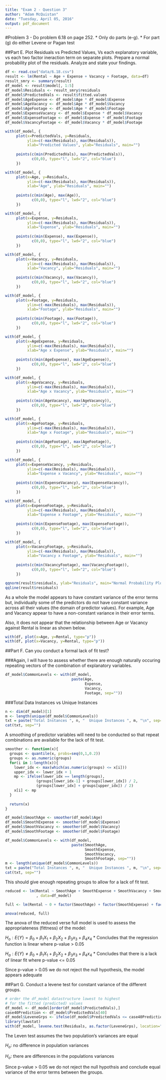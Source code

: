 ```yaml
---
title: "Exam 2 - Question 3"
author: "Adam McQuistan"
date: "Tuesday, April 05, 2016"
output: pdf_document
---
```


#Problem 3 - Do problem 6.18 on page 252.
* Only do parts (e-g). 
* For part (g) do either Levene or Pagan test

##Part E. Plot Residuals vs Predicted Values, Vs each explanatory variable, vs each two factor ineraction term on separate plots.  Prepare a normal probability plot of the residuals.  Analyze and state your findings.

```r
df <- read.csv("data/6.18.csv")
result <- lm(Rental ~ Age + Expense + Vacancy + Footage, data=df)
result_smry <- summary(result)
df_model <- result$model[, 1:5]
df_model$Residuals <- result_smry$residuals
df_model$PredictedVals <- result$fitted.values
df_model$AgeExpense <- df_model$Age * df_model$Expense
df_model$AgeVacancy <- df_model$Age * df_model$Vacancy
df_model$AgeFootage <- df_model$Age * df_model$Footage
df_model$ExpenseVacancy <- df_model$Expense * df_model$Vacancy
df_model$ExpenseFootage <- df_model$Expense * df_model$Footage
df_model$VacancyFootage <- df_model$Vacancy * df_model$Footage
```

```r
with(df_model, {
     plot(x=PredictedVals, y=Residuals,
          ylim=c(-max(Residuals), max(Residuals)),
          xlab="Predicted Values", ylab="Residuals", main="")
     
     points(c(min(PredictedVals), max(PredictedVals)), 
            c(0,0), type="l", lwd="2", col="blue")
     })
```

```r
with(df_model, {
     plot(x=Age, y=Residuals,
          ylim=c(-max(Residuals), max(Residuals)),
          xlab="Age", ylab="Residuals", main="")
     
     points(c(min(Age), max(Age)), 
            c(0,0), type="l", lwd="2", col="blue")
     })
```

```r
with(df_model, {
     plot(x=Expense, y=Residuals,
          ylim=c(-max(Residuals), max(Residuals)),
          xlab="Expense", ylab="Residuals", main="")
     
     points(c(min(Expense), max(Expense)), 
            c(0,0), type="l", lwd="2", col="blue")
     })
```

```r
with(df_model, {
     plot(x=Vacancy, y=Residuals,
          ylim=c(-max(Residuals), max(Residuals)),
          xlab="Vacancy", ylab="Residuals", main="")
     
     points(c(min(Vacancy), max(Vacancy)), 
            c(0,0), type="l", lwd="2", col="blue")
     })
```


```r
with(df_model, {
     plot(x=Footage, y=Residuals,
          ylim=c(-max(Residuals), max(Residuals)),
          xlab="Footage", ylab="Residuals", main="")
     
     points(c(min(Footage), max(Footage)), 
            c(0,0), type="l", lwd="2", col="blue")
     })
```


```r
with(df_model, {
     plot(x=AgeExpense, y=Residuals,
          ylim=c(-max(Residuals), max(Residuals)),
          xlab="Age x Expense", ylab="Residuals", main="")
     
     points(c(min(AgeExpense), max(AgeExpense)), 
            c(0,0), type="l", lwd="2", col="blue")
     })
```

```r
with(df_model, {
     plot(x=AgeVacancy, y=Residuals,
          ylim=c(-max(Residuals), max(Residuals)),
          xlab="Age x Vacancy", ylab="Residuals", main="")
     
     points(c(min(AgeVacancy), max(AgeVacancy)), 
            c(0,0), type="l", lwd="2", col="blue")
     })
```

```r
with(df_model, {
     plot(x=AgeFootage, y=Residuals,
          ylim=c(-max(Residuals), max(Residuals)),
          xlab="Age x Footage", ylab="Residuals", main="")
     
     points(c(min(AgeFootage), max(AgeFootage)), 
            c(0,0), type="l", lwd="2", col="blue")
     })
```


```r
with(df_model, {
     plot(x=ExpenseVacancy, y=Residuals,
          ylim=c(-max(Residuals), max(Residuals)),
          xlab="Expense x Vacancy", ylab="Residuals", main="")
     
     points(c(min(ExpenseVacancy), max(ExpenseVacancy)), 
            c(0,0), type="l", lwd="2", col="blue")
     })
```


```r
with(df_model, {
     plot(x=ExpenseFootage, y=Residuals,
          ylim=c(-max(Residuals), max(Residuals)),
          xlab="Expense x Footage", ylab="Residuals", main="")
     
     points(c(min(ExpenseFootage), max(ExpenseFootage)), 
            c(0,0), type="l", lwd="2", col="blue")
     })
```



```r
with(df_model, {
     plot(x=VacancyFootage, y=Residuals,
          ylim=c(-max(Residuals), max(Residuals)),
          xlab="Vacancy x Footage", ylab="Residuals", main="")
     
     points(c(min(VacancyFootage), max(VacancyFootage)), 
            c(0,0), type="l", lwd="2", col="blue")
     })
```


```r
qqnorm(result$residuals, ylab="Residuals", main="Normal Probability Plot")
qqline(result$residuals)
```



As a whole the model appears to have constant variance of the error terms but, individually some of the predictors do not have constant variance across all their values (the domain of predictor values).  For example, Age and Vacancy appear to have a non-constant variance in their error terms. 

Also, it does not appear that the relationship between Age or Vacancy against Rental is linear as shown below. 

```r
with(df, plot(x=Age, y=Rental, type="p"))
with(df, plot(x=Vacancy, y=Rental, type="p"))
```

##Part F. Can you conduct a formal lack of fit test?

###Again, I will have to assess whether there are enough naturally occuring repeating vectors of the combination of explanatory variables. 

```r
df_model$CommonLevels <- with(df_model, 
                              paste(Age, 
                                    Expense,
                                    Vacancy,
                                    Footage, sep=""))

```

###Total Data Instances vs Unique Instances

```r
n <- dim(df_model)[1]
m <- length(unique(df_model$CommonLevels))
txt = paste("Total Instances ", n, "  Unique Instances ", m, "\n", sep="")
cat(txt, sep="")
```

A smoothing of predictor variables will need to be conducted so that repeat combinations are available for the lack of fit test. 

```r

smoother <- function(x){
  groups <- quantile(x, probs=seq(0,1,0.2))
  groups <- as.numeric(groups)
  for(i in 1:length(x)){
    lower_idx <- max(which(as.numeric(groups) <= x[i]))
    upper_idx <- lower_idx + 1  
    mp <- ifelse(lower_idx == length(groups), 
              (groups[lower_idx-1] + groups[lower_idx]) / 2,
              (groups[lower_idx] + groups[upper_idx]) / 2)
    x[i] <- mp
  }
  
  return(x)
}

df_model$SmoothAge <- smoother(df_model$Age)
df_model$SmoothExpense <- smoother(df_model$Expense)
df_model$SmoothVacancy <- smoother(df_model$Vacancy)
df_model$SmoothFootage <- smoother(df_model$Footage)

df_model$CommonLevels <- with(df_model, 
                              paste(SmoothAge, 
                                    SmoothExpense,
                                    SmoothVacancy,
                                    SmoothFootage, sep=""))
m <- length(unique(df_model$CommonLevels))
txt = paste("Total Instances ", n, "  Unique Instances ", m, "\n", sep="")
cat(txt, sep="")
```

This should give enough repeating groups to allow for a lack of fit test. 


```r
reduced <- lm(Rental ~ SmoothAge + SmoothExpense + SmoothVacancy + SmoothFootage
              , data=df_model)

full <- lm(Rental ~ 0 + factor(SmoothAge) + factor(SmoothExpense) + factor(SmoothVacancy) + factor(SmoothFootage), data=df_model)

anova(reduced, full)

```

The anova of the reduced verse full model is used to assess the appropriateness (fittness) of the model:

$H_o: E\left \{ Y \right \} = \beta_0 + \beta_1 X_1 + \beta_2 X_2 + \beta_3  x_3 + \beta_4 x_4$ 
* Concludes that the regression function is linear where p-value > 0.05

$H_a: E\left \{ Y \right \} \neq \beta_0 + \beta_1 X_1  + \beta_2 X_2 + \beta_3  x_3 + \beta_4 x_4$
* Concludes that there is a lack of linear fit where p-value <= 0.05

Since p-value > 0.05 we do not reject the null hypothesis, the model appears adequate


 

##Part G. Conduct a levene test for constant variance of the different groups.

```r
# order the df_model datastructure lowest to highest
# for the fitted (predicted) values
df_model <- df_model[order(df_model$PredictedVals),]
case40Prediction <- df_model$PredictedVals[40]
df_model$LeveneGrps <- ifelse(df_model$PredictedVals <= case40Prediction, "Low", "High")
library(lawstat)
with(df_model, levene.test(Residuals, as.factor(LeveneGrps), location="mean"))
```

The Leven test assumes the two population's variances are equal

$H_o$: no difference in population variances

$H_o$: there are differences in the populations variances

Since p-value > 0.05 we do not reject the null hypothsis and conclude equal variance of the error terms between the groups.
